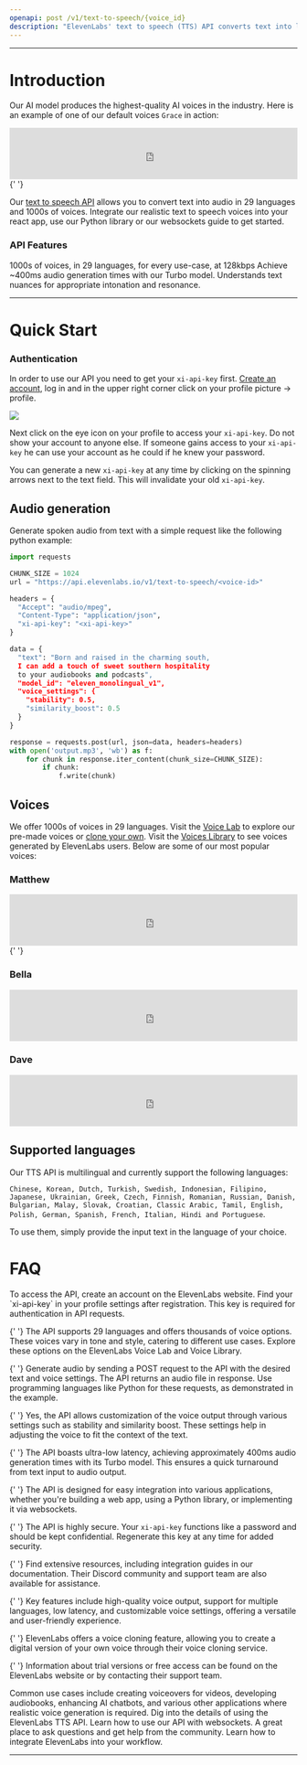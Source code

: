 ```yaml
---
openapi: post /v1/text-to-speech/{voice_id}
description: "ElevenLabs' text to speech (TTS) API converts text into lifelike speech with best-in-class latency & uses the most advanced AI audio model ever. Create voiceovers for your videos, audiobooks, or create AI chatbots for free."
---
```


---

# Introduction

Our AI model produces the highest-quality AI voices in the industry. Here is an example of one of our default voices `Grace` in action:

<iframe
  width='100%'
  height='90'
  frameBorder='no'
  scrolling='no'
  seamless
  src='https://elevenlabs.io/player/index.html?publicUserId=d65e433fd8a560cbba1b7dd26809dd48ea2b408c5b6c0a3e42e5b83c43957f5b&projectId=ISOcFnHEWohrLHrKmdyq&small=true&textColor=rgba(0,%200,%200,%201)&backgroundColor=rgba(255,%20255,%20255,%201)'
></iframe>{' '}

Our [text to speech API](https://elevenlabs.io/api) allows you to convert text into audio in 29 languages and 1000s of voices. Integrate our realistic text to speech voices into your react app, use our Python library or our websockets guide to get started.

### API Features

<Card title='High-quality voices' icon='check' iconType='duotone' color='green'>
  1000s of voices, in 29 languages, for every use-case, at 128kbps
</Card>
<Card title='Ultra-low latency' icon='check' iconType='duotone' color='green'>
  Achieve ~400ms audio generation times with our Turbo model.
</Card>
<Card
  title='Contextual awareness'
  icon='check'
  iconType='duotone'
  color='green'
>
  Understands text nuances for appropriate intonation and resonance.
</Card>

---

# Quick Start

### Authentication

In order to use our API you need to get your `xi-api-key` first.
[Create an account](https://elevenlabs.io/sign-up), log in
and in the upper right corner click on your profile picture -> profile.

<Frame caption='Visit profile'>
  <img src='/images/visit-profile.png' />
</Frame>

Next click on the eye icon on your profile to access your `xi-api-key`.
Do not show your account to anyone else. If someone gains access to your `xi-api-key`
he can use your account as he could if he knew your password.

You can generate a new `xi-api-key` at any time by clicking on the spinning arrows
next to the text field. This will invalidate your old `xi-api-key`.

## Audio generation

Generate spoken audio from text with a simple request like the following python example:

```python
import requests

CHUNK_SIZE = 1024
url = "https://api.elevenlabs.io/v1/text-to-speech/<voice-id>"

headers = {
  "Accept": "audio/mpeg",
  "Content-Type": "application/json",
  "xi-api-key": "<xi-api-key>"
}

data = {
  "text": "Born and raised in the charming south,
  I can add a touch of sweet southern hospitality
  to your audiobooks and podcasts",
  "model_id": "eleven_monolingual_v1",
  "voice_settings": {
    "stability": 0.5,
    "similarity_boost": 0.5
  }
}

response = requests.post(url, json=data, headers=headers)
with open('output.mp3', 'wb') as f:
    for chunk in response.iter_content(chunk_size=CHUNK_SIZE):
        if chunk:
            f.write(chunk)
```

## Voices

We offer 1000s of voices in 29 languages. Visit the [Voice Lab](https://elevenlabs.io/voice-lab) to explore our pre-made voices or [clone your own](https://elevenlabs.io/voice-cloning). Visit the [Voices Library](https://elevenlabs.io/voice-library) to see voices generated by ElevenLabs users. Below are some of our most popular voices:

### Matthew

<iframe
  width='100%'
  height='90'
  frameBorder='no'
  scrolling='no'
  src='https://elevenlabs.io/player/index.html?publicUserId=d65e433fd8a560cbba1b7dd26809dd48ea2b408c5b6c0a3e42e5b83c43957f5b&projectId=fUQGnaXq583QFBHJUhLY&small=true&textColor=rgba(0,%200,%200,%201)&backgroundColor=rgba(255,%20255,%20255,%201)'
></iframe>{' '}

### Bella

<iframe
  width='100%'
  height='90'
  frameBorder='no'
  scrolling='no'
  src='https://elevenlabs.io/player/index.html?publicUserId=d65e433fd8a560cbba1b7dd26809dd48ea2b408c5b6c0a3e42e5b83c43957f5b&projectId=02qBAuqUyepCZulKjV9V&small=true&textColor=rgba(0,%200,%200,%201)&backgroundColor=rgba(255,%20255,%20255,%201)'
></iframe>

### Dave

<iframe
  width='100%'
  height='90'
  frameBorder='no'
  scrolling='no'
  seamless
  src='https://elevenlabs.io/player/index.html?publicUserId=d65e433fd8a560cbba1b7dd26809dd48ea2b408c5b6c0a3e42e5b83c43957f5b&projectId=hNFC3zv3ZyYR8FpVMQFK&small=true&textColor=rgba(0,%200,%200,%201)&backgroundColor=rgba(255,%20255,%20255,%201)'
></iframe>

## Supported languages

Our TTS API is multilingual and currently support the following languages:

`Chinese, Korean, Dutch, Turkish, Swedish, Indonesian, Filipino, Japanese, Ukrainian, Greek, Czech, Finnish, Romanian, Russian, Danish, Bulgarian, Malay, Slovak, Croatian, Classic Arabic, Tamil, English, Polish, German, Spanish, French, Italian, Hindi and Portuguese`.

To use them, simply provide the input text in the language of your choice.

# FAQ

<AccordionGroup>
  <Accordion title="How can I access the ElevenLabs TTS API?">
    To access the API, create an account on the ElevenLabs website. Find your `xi-api-key` in your profile settings after registration. This key is required for authentication in API requests.
  </Accordion>

{' '}
<Accordion title='What languages and voices are supported by the API?'>
  The API supports 29 languages and offers thousands of voice options. These
  voices vary in tone and style, catering to different use cases. Explore these
  options on the ElevenLabs Voice Lab and Voice Library.
</Accordion>

{' '}
<Accordion title='How do I use the API to generate audio?'>
  Generate audio by sending a POST request to the API with the desired text and
  voice settings. The API returns an audio file in response. Use programming
  languages like Python for these requests, as demonstrated in the example.
</Accordion>

{' '}
<Accordion title='Is there a way to customize the voice output?'>
  Yes, the API allows customization of the voice output through various settings
  such as stability and similarity boost. These settings help in adjusting the
  voice to fit the context of the text.
</Accordion>

{' '}
<Accordion title='What is the latency of the API?'>
  The API boasts ultra-low latency, achieving approximately 400ms audio
  generation times with its Turbo model. This ensures a quick turnaround from
  text input to audio output.
</Accordion>

{' '}
<Accordion title='Can I integrate this API into my application?'>
  The API is designed for easy integration into various applications, whether
  you're building a web app, using a Python library, or implementing it via
  websockets.
</Accordion>

{' '}
<Accordion title='How secure is the ElevenLabs API?'>
  The API is highly secure. Your `xi-api-key` functions like a password and
  should be kept confidential. Regenerate this key at any time for added
  security.
</Accordion>

{' '}
<Accordion title='Where can I find support for API integration?'>
  Find extensive resources, including integration guides in our documentation.
  Their Discord community and support team are also available for assistance.
</Accordion>

{' '}
<Accordion title='What makes ElevenLabs TTS API distinctive from others?'>
  Key features include high-quality voice output, support for multiple
  languages, low latency, and customizable voice settings, offering a versatile
  and user-friendly experience.
</Accordion>

{' '}
<Accordion title='Can I clone my own voice using this API?'>
  ElevenLabs offers a voice cloning feature, allowing you to create a digital
  version of your own voice through their voice cloning service.
</Accordion>

{' '}
<Accordion title='Is there a trial version or free access to the API?'>
  Information about trial versions or free access can be found on the ElevenLabs
  website or by contacting their support team.
</Accordion>

  <Accordion title="What are the use cases for the ElevenLabs TTS API?">
    Common use cases include creating voiceovers for videos, developing audiobooks, enhancing AI chatbots, and various other applications where realistic voice generation is required.
  </Accordion>
</AccordionGroup>

<CardGroup cols={2}>
  <Card
    title='Streaming API'
    icon='book-open-cover'
    href='/api-reference/streaming'
  >
    Dig into the details of using the ElevenLabs TTS API.
  </Card>
  <Card title='Websockets' icon='comments' href='/api-reference/websockets'>
    Learn how to use our API with websockets.
  </Card>
  <Card
    title='Join Our Discord'
    icon='discord'
    href='https://discord.gg/elevenlabs'
  >
    A great place to ask questions and get help from the community.
  </Card>
  <Card
    title='Integration Guides'
    icon='rectangle-pro'
    href='/../api-reference/python-text-to-speech-guide'
  >
    Learn how to integrate ElevenLabs into your workflow.
  </Card>
</CardGroup>

---
